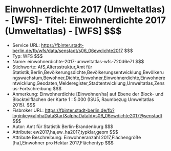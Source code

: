 # Einwohnerdichte 2017 (Umweltatlas) - [WFS]- Titel: Einwohnerdichte 2017 (Umweltatlas) - [WFS] $$$
- Service URL: https://fbinter.stadt-berlin.de/fb/wfs/data/senstadt/s06_06ewdichte2017 $$$
- Typ: WFS $$$
- Name: einwohnerdichte-2017-umweltatlas-wfs-720d6e71 $$$
- Stichworte: AfS,Altersstruktur,Amt für Statistik,Berlin,Bevölkerungsdichte,Bevölkerungsentwicklung,Bevölkerungswachstum,Bewohner,Dichte,Einwohner,Einwohnerdichte,Einwohnerentwicklung,Geodaten,Melderegister,Stadtentwicklung,Umweltatlas,Zensus-Fortschreibung $$$
- Anmerkung: Einwohnerdichte [Einwohner/ha] auf Ebene der Block- und Blockteilflächen der Karte 1 : 5.000 (ISU5, Raumbezug Umweltatlas 2015). $$$
- Fisbroker URL: https://fbinter.stadt-berlin.de/fb?loginkey=alphaDataStart&alphaDataId=s06_06ewdichte2017@senstadt $$$
- Autor: Amt für Statistik Berlin-Brandenburg $$$
- Attribute: ew2017,ha,ew_ha2017,typklar,geom $$$
- Attribute Beschreibung: Einwohneranzahl 2017,Flächengröße [ha],Einwohner pro Hektar 2017,Flächentyp $$$
